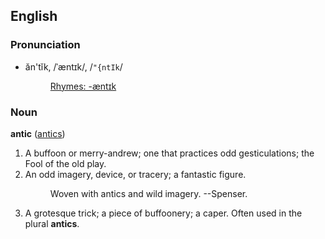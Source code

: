 ==English==
===Pronunciation===
*ăn'tĭk, /ˈæntɪk/, /<tt>"{ntIk</tt>/
*:[[Rhymes:English:-æntɪk|Rhymes: -æntɪk]]

===Noun===
'''antic''' ([[antics]])

# A buffoon or merry-andrew; one that practices odd  gesticulations; the Fool of the old play.
# An odd imagery, device, or tracery; a fantastic figure.
#:    Woven with antics and wild imagery. --Spenser.
# A grotesque trick; a piece of buffoonery; a caper.  Often used in the plural '''antics'''.
<!-- material copied from Webster's Revised Unabridged Dictionary (1913) -->